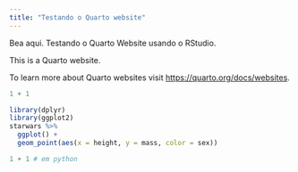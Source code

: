```yaml
---
title: "Testando o Quarto website"
---
```


Bea aqui. Testando o Quarto Website usando o RStudio.


This is a Quarto website.

To learn more about Quarto websites visit <https://quarto.org/docs/websites>.

```r
1 + 1
```



```r
library(dplyr)
library(ggplot2)
starwars %>% 
  ggplot() + 
  geom_point(aes(x = height, y = mass, color = sex))
```

```python
1 + 1 # em python
```
